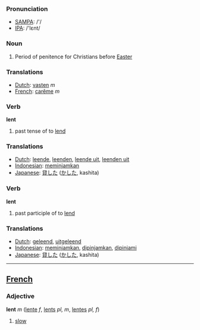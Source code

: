 === Pronunciation ===
*[[w:SAMPA|SAMPA]]: /'/
*[[w:IPA|IPA]]: /'lεnt/

=== Noun ===

# Period of penitence for Christians before [[Easter]]

=== Translations ===
*[[Dutch]]: [[vasten]] ''m''
*[[French]]: [[carême]] ''m''

=== Verb ===

'''lent'''

# past tense of to [[lend]]

=== Translations ===
*[[Dutch]]: [[leende]], [[leenden]], [[leende uit]], [[leenden uit]]
*[[Indonesian]]: [[pinjam|meminjamkan]]
*[[Japanese]]: [[貸した]] ([[かした]], kashita)

=== Verb ===

'''lent'''

# past participle of to [[lend]]

=== Translations ===
*[[Dutch]]: [[geleend]], [[uitgeleend]]
*[[Indonesian]]: [[pinjam|meminjamkan]], [[pinjam|dipinjamkan]], [[pinjam|dipinjami]]
*[[Japanese]]: [[貸した]] ([[かした]], kashita)

----

==[[French]]==

=== Adjective ===

'''lent''' ''m'' ([[lente]] ''f'', [[lents]] ''pl, m'', [[lentes]] ''pl, f'')

# [[slow]]